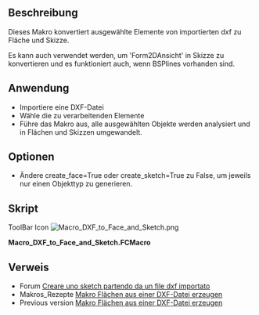 <languages/>
{{Macro/de
|Name=DXF to Face and Sketch
|Name/de=DXF zu Fläche und Skizze
|Icon=Macro_DXF_to_Face_and_Sketch.png
|Description=Dieses makro erstellt Fläche und Skizze aus einer DXF-Datei.
|Author=shoogen, easyw-fc
|Version=02.00
|Date=2017-10-23
|FCVersion=All
|Download=[https://wiki.freecad.org/images/6/6d/Macro_DXF_to_Face_and_Sketch.png ToolBar Icon]
}}

==Beschreibung==
Dieses Makro konvertiert ausgewählte Elemente von importierten dxf zu Fläche und Skizze.

Es kann auch verwendet werden, um 'Form2DAnsicht' in Skizze zu konvertieren und es funktioniert auch, wenn BSPlines vorhanden sind.

==Anwendung==
* Importiere eine DXF-Datei
* Wähle die zu verarbeitenden Elemente
* Führe das Makro aus, alle ausgewählten Objekte werden analysiert und in Flächen und Skizzen umgewandelt.

==Optionen==
* Ändere create_face=True oder create_sketch=True zu False, um jeweils nur einen Objekttyp zu generieren.

<span id="Script"></span>
==Skript==

ToolBar Icon [[Image:Macro_DXF_to_Face_and_Sketch.png]]

'''Macro_DXF_to_Face_and_Sketch.FCMacro'''

{{MacroCode|code=
##    Select the items to be processed
##    Launch the macro, all selected objects are analyzed and transformed into faces and sketches.
##    change create_face=True or create_sketch=True to False to generate only one item
## todo: fix closed curves for bsplines method

import FreeCAD,Part,Path
from PathScripts import PathUtils

import sys, os
#sys.path.append('C:\Cad\Progetti_K\3D-FreeCad-tools/')
#sys.path.append(os.path.realpath(__file__)) #workaround to test OpenSCAD2DgeomMau
#import OpenSCAD2DgeomMau #OpenSCAD2Dgeom
#reload(OpenSCAD2DgeomMau)
import OpenSCAD2Dgeom

import PySide
from PySide import QtGui, QtCore


import DraftGeomUtils
import Draft
from DraftGeomUtils import geomType

create_face=True
create_sketch=True
dqd = 0.02 #discretize(QuasiDeflection=d) => gives a list of points with a maximum deflection 'd' to the edge (faster)


def clear_console():
    #clearing previous messages
    mw=FreeCADGui.getMainWindow()
    c=mw.findChild(QtGui.QPlainTextEdit, "Python console")
    c.clear()
    r=mw.findChild(QtGui.QTextEdit, "Report view")
    r.clear()

def shape2Sketch(shape):
    # replace shape.edges with arcs
    newEdges = PathUtils.cleanedges(shape.Edges,0.1)
    wire = Part.Wire([Part.Edge(i) for i in newEdges])
    sketch = Draft.makeSketch(wire,autoconstraints=True,delete=True)
    return sketch

def Discretize(shape, addToName=None):
    ##https://forum.freecad.org/viewtopic.php?f=12&t=16336#p129468
    ##Discretizes the edge and returns a list of points.
    ##The function accepts keywords as argument:
    ##discretize(Number=n) => gives a list of 'n' equidistant points
    ##discretize(QuasiNumber=n) => gives a list of 'n' quasi equidistant points (is faster than the method above)
    ##discretize(Distance=d) => gives a list of equidistant points with distance 'd'
    ##discretize(Deflection=d) => gives a list of points with a maximum deflection 'd' to the edge
    ##discretize(QuasiDeflection=d) => gives a list of points with a maximum deflection 'd' to the edge (faster)
    ##discretize(Angular=a,Curvature=c,[Minimum=m]) => gives a list of points with an angular deflection of 'a'
    ##and a curvature deflection of 'c'. Optionally a minimum number of points
    ##can be set which by default is set to 2. 

    global dqd

    # lng=(abs(FreeCAD.ActiveDocument.getObject(skt_name).Shape.BoundBox.XLength)+abs(FreeCAD.ActiveDocument.getObject(skt_name).Shape.BoundBox.YLength))
    # dv=int(dvm*lng) #discretize auto setting
    # #dv=int(0.5*lng) #discretize auto setting COARSE for testing
    # #print( dv)
    # if dv < 20:
    #     dv=20
    #b=FreeCAD.ActiveDocument.getObject(skt_name)
    #l=b.Shape.copy().discretize(dv)
    #l=b.Shape.copy().discretize(QuasiDeflection=0.02)
    l=shape.copy().discretize(QuasiDeflection=dqd)
    f=Part.makePolygon(l)
    Part.show(f)
    sh_name=FreeCAD.ActiveDocument.ActiveObject.Name
    if addToName is None:
        Draft.makeSketch(FreeCAD.ActiveDocument.ActiveObject,autoconstraints=True)
    else:
        Draft.makeSketch(FreeCAD.ActiveDocument.ActiveObject,autoconstraints=True, addTo=addToName)
    s_name=FreeCAD.ActiveDocument.ActiveObject.Name
    FreeCAD.ActiveDocument.removeObject(sh_name)
    #FreeCAD.ActiveDocument.removeObject(skt_name)
    FreeCAD.ActiveDocument.recompute() 
    return s_name
    #stop

def WireDiscretize(wire):
    ##https://forum.freecad.org/viewtopic.php?f=12&t=16336#p129468
    ##Discretizes the edge and returns a list of points.
    ##The function accepts keywords as argument:
    ##discretize(Number=n) => gives a list of 'n' equidistant points
    ##discretize(QuasiNumber=n) => gives a list of 'n' quasi equidistant points (is faster than the method above)
    ##discretize(Distance=d) => gives a list of equidistant points with distance 'd'
    ##discretize(Deflection=d) => gives a list of points with a maximum deflection 'd' to the edge
    ##discretize(QuasiDeflection=d) => gives a list of points with a maximum deflection 'd' to the edge (faster)
    ##discretize(Angular=a,Curvature=c,[Minimum=m]) => gives a list of points with an angular deflection of 'a'
    ##and a curvature deflection of 'c'. Optionally a minimum number of points
    ##can be set which by default is set to 2. 

    global dqd

    l=wire.copy().discretize(QuasiDeflection=dqd)
    f=Part.makePolygon(l)
    Part.show(f)
    sh_name=FreeCAD.ActiveDocument.ActiveObject.Name
    FreeCAD.ActiveDocument.recompute() 
    
    return sh_name
    #stop
    
    
#creating face from dxf
doc = App.ActiveDocument
clear_console()

if FreeCADGui.Selection.getSelection():

    try:
        edges=sum((obj.Shape.Edges for obj in \
        FreeCADGui.Selection.getSelection() if hasattr(obj,'Shape')),[])
        for edge in edges:
            print( "geomType ",DraftGeomUtils.geomType(edge))
        face = OpenSCAD2Dgeom.edgestofaces(edges)
        #face = OpenSCAD2DgeomMau.edgestofaces(edges)
        face.check() # reports errors
        face.fix(0,0,0)
        faceobj = doc.addObject('Part::Feature','face_%s' % "dxf")
        faceobj.Label = 'face_%s' % "dxf"
        faceobj.Shape = face
        for obj in FreeCADGui.Selection.getSelection():
            Gui.ActiveDocument.getObject(obj.Name).Visibility=False   
        #creating sketch from face from dxf
        #wires,_faces = Draft.downgrade(FreeCADGui.Selection.getSelection(),delete=False)
        if create_sketch:
            if create_face:
                wires,_faces = Draft.downgrade(faceobj,delete=False)
            else:
                wires,_faces = Draft.downgrade(faceobj,delete=True)
            if 0: #try:
                sketch = Draft.makeSketch(wires[0:1])
                sketch.Label = "Sketch_dxf"
                for wire in wires[1:]:
                    Draft.makeSketch([wire],addTo=sketch)
                for wire in wires:
                    FreeCAD.ActiveDocument.removeObject(wire.Name)
            else: #except:
                FreeCAD.Console.PrintWarning("\nConverting Bezier curves to Arcs\n")
                #FreeCAD.ActiveDocument.removeObject(FreeCAD.ActiveDocument.ActiveObject.Name)
                
                #print()
                sketchesList=[]
                #for wire in wires:
                #    for e in wire.Shape.Edges:
                #        if geomType(e) == "BSplineCurve" or geomType(e) == "BezierCurve":
                #        #if 'spline' in e.Curve:
                #            sk_name = Discretize(e)
                #            sketchesList.append(sk_name)
                #        else:
                #            sketch = Draft.makeSketch(Part.Wire(e))
                #            sketchesList.append(sketch.Name)
                #print( sketchesList)
                
                newShapeList = []
                newShapes = []
                for wire in wires:
                    for e in wire.Shape.Edges:
                        if geomType(e) == "BSplineCurve" or geomType(e) == "BezierCurve":
                        #if 'spline' in e.Curve:
                            w = Part.Wire(e)
                            w_name =WireDiscretize(w)
                            newShapeList.append(w_name)
                            wn=FreeCAD.ActiveDocument.getObject(w_name)
                            newShapes.append(wn)
                        else:
                            w = Part.Wire(e)
                            Part.show(w)
                            newShapes.append(w)
                            w_name = FreeCAD.ActiveDocument.ActiveObject.Name
                            newShapeList.append(w_name)
                            
                #print( newShapes)
                sketch = Draft.makeSketch(newShapes[0])
                FreeCAD.ActiveDocument.ActiveObject.Label="Sketch_dxf"
                for w in newShapes[1:]:
                    Draft.makeSketch([w],addTo=sketch)    
                for wire in wires:
                    FreeCAD.ActiveDocument.removeObject(wire.Name)
                for w_name in newShapeList:
                    FreeCAD.ActiveDocument.removeObject(w_name)
                
                #stop
                #WireDiscretize(wire)
                
                
                #stop
                #sk_name=FreeCAD.ActiveDocument.ActiveObject.Name
                #skObj=FreeCAD.ActiveDocument.getObject(sk_name)
                #for wire in wires[1:]:
                #    Discretize(wire.Shape,skObj)
                    
                #for wire in wires:
                #    FreeCAD.ActiveDocument.removeObject(wire.Name)
                    
                #for wire in wires[1:]:
                #    Discretize(wire.Shape,sketch)
                #for wire in wires:
                #    FreeCAD.ActiveDocument.removeObject(wire.Name)
                #for wire in wires:
                #    FreeCAD.ActiveDocument.removeObject(wire.Name)
                #sketch = shape2Sketch(face)
                #sketch = Discretize(FreeCAD.ActiveDocument.getObject(faceobj.Name).Shape)
                #sketch = Discretize(FreeCAD.ActiveDocument.getObject(f1.Name))
                
    except Part.OCCError: # Exception: #
        FreeCAD.Console.PrintError('Error in dxf %s (%s)' % (faceobj.Name,faceobj.Label)+"\n")
else:
    #FreeCAD.Console.PrintError("Select elements from dxf imported file\n")
    FreeCAD.Console.PrintWarning("Select elements from dxf imported file\n")


}}

==Verweis==
* Forum [https://forum.freecad.org/viewtopic.php?f=28&t=16686 Creare uno sketch partendo da un file dxf importato]
* Makros_Rezepte [https://wiki.freecad.org/index.php?title=Macros_recipes Makro Flächen aus einer DXF-Datei erzeugen]
* Previous version [[Macro_Creating_faces_from_a_DXF_file/de|Makro Flächen aus einer DXF-Datei erzeugen]]
{{clear}}